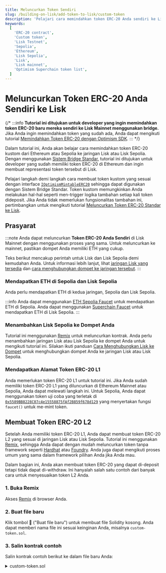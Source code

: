 ```yaml
---
title: Meluncurkan Token Sendiri
slug: /building-on-lisk/add-token-to-lisk/custom-token
description: 'Pelajari cara memindahkan token ERC-20 Anda sendiri ke Lisk menggunakan bridge standar.'
keywords:
  [
    'ERC-20 contract',
    'Custom token',
    'Lisk Testnet',
    'Sepolia',
    'Ethereum',
    'Lisk Sepolia',
    'Lisk',
    'Lisk mainnet',
    'Optimism Superchain token list',
  ]
---
```


# Meluncurkan Token ERC-20 Anda Sendiri ke Lisk

{/* :::info
**Tutorial ini ditujukan untuk developer yang ingin memindahkan token ERC-20 baru mereka sendiri ke Lisk Mainnet menggunakan bridge.**
Jika Anda ingin memindahkan token yang sudah ada, Anda dapat mengikuti tutorial [Memindahkan Token ERC-20 dengan Optimism SDK](https://docs.optimism.io/builders/app-developers/tutorials/cross-dom-bridge-erc20).
::: */}

Dalam tutorial ini, Anda akan belajar cara memindahkan token ERC-20 kustom dari Ethereum atau Sepolia ke jaringan Lisk atau Lisk Sepolia.
Dengan menggunakan [Sistem Bridge Standar](https://docs.optimism.io/builders/dapp-developers/bridging/standard-bridge), tutorial ini ditujukan untuk developer yang sudah memiliki token ERC-20 di Ethereum dan ingin membuat representasi token tersebut di Lisk.

Pelajari langkah demi langkah cara membuat token kustom yang sesuai dengan interface [`IOptimismMintableERC20`](https://github.com/ethereum-optimism/optimism/blob/v1.1.4/packages/contracts-bedrock/src/universal/IOptimismMintableERC20.sol) sehingga dapat digunakan dengan Sistem Bridge Standar.
Token kustom memungkinkan Anda melakukan hal-hal seperti men-trigger logika tambahan setiap kali token dideposit.
Jika Anda tidak memerlukan fungsionalitas tambahan ini, pertimbangkan untuk mengikuti tutorial [Meluncurkan Token ERC-20 Standar ke Lisk](./standard-token).

## Prasyarat

:::note
Anda dapat meluncurkan **Token ERC-20 Anda Sendiri** di Lisk Mainnet dengan menggunakan proses yang sama.
Untuk meluncurkan ke mainnet, pastikan dompet Anda memiliki ETH yang cukup.

Teks berikut mencakup perintah untuk Lisk dan Lisk Sepolia demi kemudahan Anda.
Untuk informasi lebih lanjut, lihat [jaringan Lisk yang tersedia](/network-info) dan [cara menghubungkan dompet ke jaringan tersebut](/user/connecting-to-a-wallet).
:::

### Mendapatkan ETH di Sepolia dan Lisk Sepolia

Anda perlu mendapatkan ETH di kedua jaringan, Sepolia dan Lisk Sepolia.

:::info
Anda dapat menggunakan [ETH Sepolia Faucet](https://sepoliafaucet.com/) untuk mendapatkan ETH di Sepolia.
Anda dapat menggunakan [Superchain Faucet](https://app.optimism.io/faucet?utm_source=docs) untuk mendapatkan ETH di Lisk Sepolia.
:::

### Menambahkan Lisk Sepolia ke Dompet Anda

Tutorial ini menggunakan [Remix](https://remix.ethereum.org) untuk meluncurkan kontrak.
Anda perlu menambahkan jaringan Lisk atau Lisk Sepolia ke dompet Anda untuk mengikuti tutorial ini.
Silakan ikuti panduan [Cara Menghubungkan Lisk ke Dompet](/user/connecting-to-a-wallet) untuk menghubungkan dompet Anda ke jaringan Lisk atau Lisk Sepolia.

### Mendapatkan Alamat Token ERC-20 L1

Anda memerlukan token ERC-20 L1 untuk tutorial ini.
Jika Anda sudah memiliki token ERC-20 L1 yang diluncurkan di Ethereum Mainnet atau Sepolia, Anda dapat melewati langkah ini.
Untuk Sepolia, Anda dapat menggunakan token uji coba yang terletak di [`0x5589BB8228C07c4e15558875fAf2B859f678d129`](https://sepolia.etherscan.io/address/0x5589BB8228C07c4e15558875fAf2B859f678d129) yang menyertakan fungsi `faucet()` untuk me-mint token.

## Membuat Token ERC-20 L2

Setelah Anda memiliki token ERC-20 L1, Anda dapat membuat token ERC-20 L2 yang sesuai di jaringan Lisk atau Lisk Sepolia.
Tutorial ini menggunakan [Remix](https://remix.ethereum.org), sehingga Anda dapat dengan mudah meluncurkan token tanpa framework seperti [Hardhat](https://hardhat.org) atau [Foundry](https://getfoundry.sh).
Anda juga dapat mengikuti proses umum yang sama dalam framework pilihan Anda jika Anda mau.

Dalam bagian ini, Anda akan membuat token ERC-20 yang dapat di-deposit tetapi tidak dapat di-withdraw.
Ini hanyalah salah satu contoh dari banyak cara untuk menyesuaikan token L2 Anda.

### 1. Buka Remix

Akses [Remix](https://remix.ethereum.org) di browser Anda.

### 2. Buat file baru

Klik tombol 📄 ("Buat file baru") untuk membuat file Solidity kosong.
Anda dapat memberi nama file ini sesuai keinginan Anda, misalnya `custom-token.sol`.

### 3. Salin kontrak contoh

Salin kontrak contoh berikut ke dalam file baru Anda:

<details>
<summary>custom-token.sol</summary>
```solidity
// SPDX-License-Identifier: MIT
pragma solidity ^0.8.0;

import { ERC20 } from "@openzeppelin/contracts/token/ERC20/ERC20.sol";
import { IERC165 } from "@openzeppelin/contracts/utils/introspection/IERC165.sol";
import { IOptimismMintableERC20 } from "https://github.com/ethereum-optimism/optimism/blob/v1.1.4/packages/contracts-bedrock/src/universal/IOptimismMintableERC20.sol";

contract MyCustomL2Token is IOptimismMintableERC20, ERC20 {
    /// @notice Address of the corresponding version of this token on the remote chain.
    address public immutable REMOTE_TOKEN;

    /// @notice Address of the StandardBridge on this network.
    address public immutable BRIDGE;

    /// @notice Emitted whenever tokens are minted for an account.
    /// @param account Address of the account tokens are being minted for.
    /// @param amount  Amount of tokens minted.
    event Mint(address indexed account, uint256 amount);

    /// @notice Emitted whenever tokens are burned from an account.
    /// @param account Address of the account tokens are being burned from.
    /// @param amount  Amount of tokens burned.
    event Burn(address indexed account, uint256 amount);

    /// @notice A modifier that only allows the bridge to call.
    modifier onlyBridge() {
        require(msg.sender == BRIDGE, "MyCustomL2Token: only bridge can mint and burn");
        _;
    }

    /// @param _bridge      Address of the L2 standard bridge.
    /// @param _remoteToken Address of the corresponding L1 token.
    /// @param _name        ERC20 name.
    /// @param _symbol      ERC20 symbol.
    constructor(
        address _bridge,
        address _remoteToken,
        string memory _name,
        string memory _symbol
    )
        ERC20(_name, _symbol)
    {
        REMOTE_TOKEN = _remoteToken;
        BRIDGE = _bridge;
    }

    /// @custom:legacy
    /// @notice Legacy getter for REMOTE_TOKEN.
    function remoteToken() public view returns (address) {
        return REMOTE_TOKEN;
    }

    /// @custom:legacy
    /// @notice Legacy getter for BRIDGE.
    function bridge() public view returns (address) {
        return BRIDGE;
    }

    /// @notice ERC165 interface check function.
    /// @param _interfaceId Interface ID to check.
    /// @return Whether or not the interface is supported by this contract.
    function supportsInterface(bytes4 _interfaceId) external pure virtual returns (bool) {
        bytes4 iface1 = type(IERC165).interfaceId;
        // Interface corresponding to the updated OptimismMintableERC20 (this contract).
        bytes4 iface2 = type(IOptimismMintableERC20).interfaceId;
        return _interfaceId == iface1 || _interfaceId == iface2;
    }

    /// @notice Allows the StandardBridge on this network to mint tokens.
    /// @param _to     Address to mint tokens to.
    /// @param _amount Amount of tokens to mint.
    function mint(
        address _to,
        uint256 _amount
    )
        external
        virtual
        override(IOptimismMintableERC20)
        onlyBridge
    {
        _mint(_to, _amount);
        emit Mint(_to, _amount);
    }

    /// @notice Prevents tokens from being withdrawn to L1.
    function burn(
        address,
        uint256
    )
        external
        virtual
        override(IOptimismMintableERC20)
        onlyBridge
    {
        revert("MyCustomL2Token cannot be withdrawn");
    }
}
```
</details>

### 4. Tinjau kontrak contoh

Luangkan waktu untuk meninjau kontrak contoh.
Kontrak ini hampir sama dengan kontrak standar [`OptimismMintableERC20`](https://github.com/ethereum-optimism/optimism/blob/v1.1.4/packages/contracts-bedrock/src/universal/OptimismMintableERC20.sol), kecuali fungsi `_burn` telah dimodifikasi agar selalu gagal.

Kontrak untuk token kustom ini mewarisi dari interface [`IOptimismMintableERC20`](https://github.com/ethereum-optimism/optimism/blob/v1.1.4/packages/contracts-bedrock/src/universal/IOptimismMintableERC20.sol) dan kontrak `ERC20`.
Konstruktor menerima alamat dari L2 standard bridge, alamat token L1 yang sesuai, nama token ERC20, dan simbol token ERC20.
Fungsi `mint` memungkinkan bridge me-mint token untuk pengguna.
Karena bridge perlu mem-burn token ketika pengguna ingin me-withdraw-nya kembali ke L1, ini berarti pengguna tidak akan dapat me-withdraw token dari kontrak ini, sesuai dengan tujuan contoh ini.

```solidity
/// @notice Prevents tokens from being withdrawn to L1.
function burn(
    address,
    uint256
)
    external
    virtual
    override(IOptimismMintableERC20)
    onlyBridge
{
    revert("MyCustomL2Token cannot be withdrawn");
}
```

### 5. Mengompilasi Kontrak

Simpan file untuk secara otomatis mengompilasi kontrak.
Jika Anda telah menonaktifkan fitur kompilasi otomatis, Anda perlu mengompilasi kontrak secara manual dengan mengklik tab "Solidity Compiler" (ikon berbentuk huruf "S") dan menekan tombol biru "Compile".

### 6. Meluncurkan Kontrak

Buka tab deployment (ikon berbentuk logo Ethereum dengan panah mengarah ke kanan).
Pastikan bahwa environment Anda diatur ke "Injected Provider", dompet Anda terhubung ke jaringan Lisk atau Lisk Sepolia, dan Remix memiliki akses ke dompet Anda.
Kemudian, pilih kontrak `MyCustomL2Token` dari dropdown deployment dan luncurkan dengan parameter berikut:

```text
_BRIDGE:      "0x4200000000000000000000000000000000000007"
_REMOTETOKEN: "<L1 ERC-20 address>"
_NAME:        "My Custom Lisk L2 Token"
_SYMBOL:      "MCL2T"
```

:::tip
Jika Anda menggunakan token uji coba yang dijelaskan pada langkah [Mendapatkan Alamat Token ERC-20 L1](#mendapatkan-alamat-token-erc-20-l1), gunakan alamat `0x5589BB8228C07c4e15558875fAf2B859f678d129` untuk parameter `_REMOTETOKEN`.
:::

{/* ## Bridge Beberapa Token

Sekarang setelah Anda memiliki token ERC-20 L2, Anda dapat memindahkan beberapa token dari L1 ke L2.
Lihat tutorial [Memindahkan Token ERC-20 dengan Optimism SDK](https://docs.optimism.io/builders/app-developers/tutorials/cross-dom-bridge-erc20) untuk mempelajari cara memindahkan token ERC-20 L1 Anda ke Lisk menggunakan Optimism SDK.
Ingat bahwa langkah withdrawal *tidak akan* berfungsi untuk token yang baru saja Anda buat!
Hal ini sesuai dengan tujuan yang ingin ditunjukkan oleh tutorial ini. */}